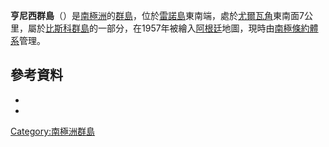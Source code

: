 {{coord|65|53|S|65|43|W|source:GNIS|display=title}}

'''亨尼西群島'''（{{lang-en|Hennessy Islands}}）是[[南極洲|南極洲]]的[[群島|群島]]，位於[[雷諾島|雷諾島]]東南端，處於[[尤爾瓦角|尤爾瓦角]]東南面7公里，屬於[[比斯科群島|比斯科群島]]的一部分，在1957年被繪入[[阿根廷|阿根廷]]地圖，現時由[[南極條約體系|南極條約體系]]管理。

==參考資料==
*{{cite gnis | type = antarid | id = 6652| name = Hennessy Islands | accessdate = 2012-06-12}}
*{{usgs-gazetteer|id=6652}}

{{DEFAULTSORT:Hennessy Islands}}
[[Category:南極洲群島|Category:南極洲群島]]


{{Biscoes-geo-stub}}